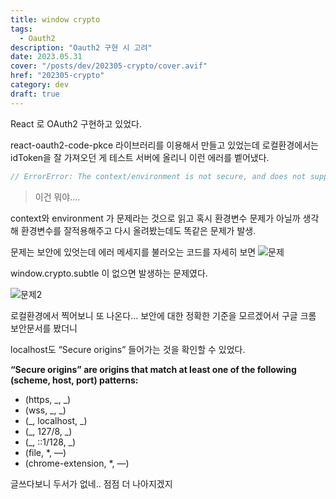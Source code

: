 ```yaml
---
title: window crypto
tags:
  - Oauth2
description: "Oauth2 구현 시 고려"
date: 2023.05.31
cover: "/posts/dev/202305-crypto/cover.avif"
href: "202305-crypto"
category: dev
draft: true
---
```


<Heading type="h2">React 로 OAuth2 구현하고 있었다.</Heading>

react-oauth2-code-pkce 라이브러리를 이용해서 만들고 있었는데
로컬환경에서는 idToken을 잘 가져오던 게 테스트 서버에 올리니 이런 에러를 벹어냈다.

```js
// ErrorError: The context/environment is not secure, and does not support the 'crypto.subtle' module. See: https://developer.mozilla.org/en-US/docs/Web/API/Crypto/subtle for details
```

> 이건 뭐야....

context와 environment 가 문제라는 것으로 읽고 혹시 환경변수 문제가 아닐까 생각해 환경변수를 잘적용해주고 다시 올려봤는데도 똑같은 문제가 발생.

문제는 보안에 있엇는데 에러 메세지를 불러오는 코드를 자세히 보면
![문제](/posts/dev/202305-crypto/1.png)

window.crypto.subtle 이 없으면 발생하는 문제였다.

![문제2](/posts/dev/202305-crypto/2.png)

로컬환경에서 찍어보니 또 나온다...
보안에 대한 정확한 기준을 모르겠어서 구글 크롬 보안문서를 봤더니

localhost도 “Secure origins” 들어가는 것을 확인할 수 있었다.

**“Secure origins” are origins that match at least one of the following (scheme, host, port) patterns:**

- (https, _, _)
- (wss, _, _)
- (_, localhost, _)
- (_, 127/8, _)
- (_, ::1/128, _)
- (file, \*, —)
- (chrome-extension, \*, —)

글쓰다보니 두서가 없네.. 점점 더 나아지겠지
